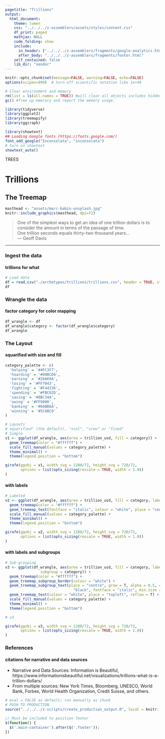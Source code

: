 ```yaml
---
pagetitle: "Trillions"
output:
  html_document:
    theme: lumen
    css: "../../../z-assemblers/assets/styles/content.css"
    df_print: paged
    mathjax: NULL
    code_folding: show
    include:
      in_header: ["../../../z-assemblers/fragments/google-analytics.html", "../../../z-assemblers/fragments/header.html"]
      after_body: "../../../z-assemblers/fragments/footer.html"
    self_contained: false
    lib_dir: "vendor"
---
```


```r

knitr::opts_chunk$set(message=FALSE, warning=FALSE, echo=FALSE)
options(scipen=999)  # turn-off scientific notation like 1e+48

# Clear environment and memory
rm(list = ls(all.names = TRUE)) #will clear all objects includes hidden objects.
gc() #free up memrory and report the memory usage.

library(tidyverse)
library(ggplot2)
library(treemapify)
library(ggiraph)

library(showtext)
## Loading Google fonts (https://fonts.google.com/)
font_add_google("Inconsolata", "inconsolata")
# turn on showtext
showtext_auto()

```

<div class="activity">
TREES  
</div>

# Trillions
## The Treemap


```r

masthead <- "assets/marc-babin-unsplash.jpg"
knitr::include_graphics(masthead, dpi=72)

```

> One of the simplest ways to get an idea of one trillion dollars is to consider the amount in terms of the passage of time.\
  One trillion seconds equals thirty-two thousand years...\
--- Geoff Davis\

***

### Ingest the data
#### trillions for what


```r

# Load data
df = read.csv("./archetypes/trillions/trillions.csv", header = TRUE, stringsAsFactors = FALSE)  # read text file 
df

```


### Wrangle the data
#### factor category for color mapping


```r

df_wrangle <- df
df_wrangle$category <- factor(df_wrangle$category)
df_wrangle

```



### The Layout
#### squarified with size and fill


```r

category_palette <- c(
  'helping' = '#4FC3F7',
  'hoarding' = '#00BCD4',
  'earning' = '#26A69A',
  'losing' = '#FF7043',
  'fighting' = '#F44336',
  'spending' = '#FBC02D',
  'saving' = '#8BC34A',
  'owing' = '#FF9800',
  'banking' = '#66BB6A',
  'winning' = '#5C6BC0'
)

# Layouts
# squarified" (the default), "scol", "srow" or "fixed"
# Simple
v1 <- ggplot(df_wrangle, aes(area = trillion_usd, fill = category)) +
  geom_treemap(color = "#ffffff") +
  scale_fill_manual(values = category_palette) +
  theme_minimal() +
  theme(legend.position = "bottom")

girafe(ggobj = v1, width_svg = 1280/72, height_svg = 720/72,
       options = list(opts_sizing(rescale = TRUE, width = 1.0))
)

```


#### with labels


```r

# Labeled
v2 <- ggplot(df_wrangle, aes(area = trillion_usd, fill = category, label = what)) +
  geom_treemap(color = "#ffffff") +
  geom_treemap_text(fontface = "italic", colour = "white", place = "centre", grow = TRUE) +
  scale_fill_manual(values = category_palette) +
  theme_minimal() +
  theme(legend.position = "bottom")

girafe(ggobj = v2, width_svg = 1280/72, height_svg = 720/72,
       options = list(opts_sizing(rescale = TRUE, width = 1.0))
)

```


#### with labels and subgroups


```r

# Sub-grouping
v3 <- ggplot(df_wrangle, aes(area = trillion_usd, fill = category, label = what,
                subgroup = category)) +
  geom_treemap(color = "#ffffff") +
  geom_treemap_subgroup_border(colour = "white") +
  geom_treemap_subgroup_text(place = "centre", grow = T, alpha = 0.5, colour =
                               "black", fontface = "italic", min.size = 0) +
  geom_treemap_text(colour = "white", place = "topleft", reflow = T) +
  scale_fill_manual(values = category_palette) +
  theme_minimal() +
  theme(legend.position = "bottom")

# v3

girafe(ggobj = v3, width_svg = 1280/72, height_svg = 720/72,
       options = list(opts_sizing(rescale = TRUE, width = 1.0))
)

```


### References
#### citations for narrative and data sources

* Narrative and Data Sources: Information is Beautiful, https://www.informationisbeautiful.net/visualizations/trillions-what-is-a-trillion-dollars/
* From multiple sources: New York Times, Bloomberg, UNESCO, World Bank, Forbes, World Health Organization, Credit Suisse, and others.

```r

# eval = FALSE as default; run manually as chunk
# PUSH TO PRODUCTION
source("../../../z-scripts/create_production_output.R", local = knitr::knit_global())

```


```js

// Must be included to position footer
$(function() {
  $('.main-container').after($('.footer'));
})

```
